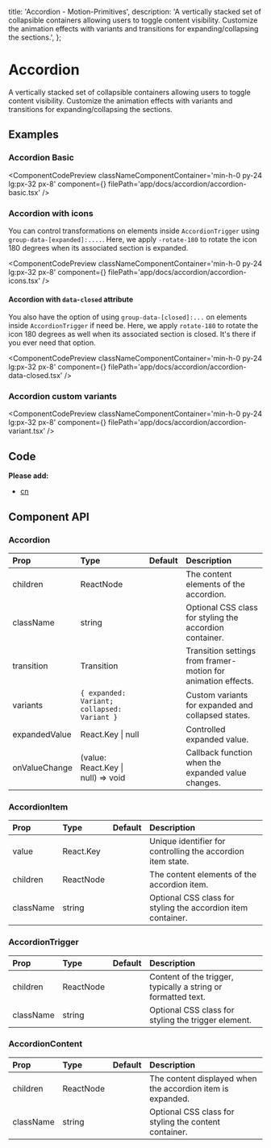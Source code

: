   title: 'Accordion - Motion-Primitives',
  description:
    'A vertically stacked set of collapsible containers allowing users to toggle content visibility. Customize the animation effects with variants and transitions for expanding/collapsing the sections.',
};


# Accordion

A vertically stacked set of collapsible containers allowing users to toggle content visibility. Customize the animation effects with variants and transitions for expanding/collapsing the sections.

## Examples

### Accordion Basic

<ComponentCodePreview
  classNameComponentContainer='min-h-0 py-24 lg:px-32 px-8'
  component={<AccordionBasic />}
  filePath='app/docs/accordion/accordion-basic.tsx'
/>

### Accordion with icons

You can control transformations on elements inside `AccordionTrigger` using `group-data-[expanded]:....`.
Here, we apply `-rotate-180` to rotate the icon 180 degrees when its associated section is expanded.

<ComponentCodePreview
  classNameComponentContainer='min-h-0 py-24 lg:px-32 px-8'
  component={<AccordionIcons />}
  filePath='app/docs/accordion/accordion-icons.tsx'
/>

#### Accordion with `data-closed` attribute

You also have the option of using `group-data-[closed]:...` on elements inside `AccordionTrigger` if need be. Here, we apply `rotate-180` to rotate the icon 180 degrees as well when its associated section is closed. It's there if you ever need that option.

<ComponentCodePreview
  classNameComponentContainer='min-h-0 py-24 lg:px-32 px-8'
  component={<AccordionDataClosed />}
  filePath='app/docs/accordion/accordion-data-closed.tsx'
/>

### Accordion custom variants

<ComponentCodePreview
  classNameComponentContainer='min-h-0 py-24 lg:px-32 px-8'
  component={<AccordionVariant />}
  filePath='app/docs/accordion/accordion-variant.tsx'
/>

## Code

<CodeBlock filePath='components/core/accordion.tsx' />

**Please add:**

- [cn](https://github.com/ibelick/motion-primitives/blob/main/lib/utils.ts)

## Component API

### Accordion

| Prop          | Type                                        | Default | Description                                                   |
| :------------ | :------------------------------------------ | :------ | :------------------------------------------------------------ |
| children      | ReactNode                                   |         | The content elements of the accordion.                        |
| className     | string                                      |         | Optional CSS class for styling the accordion container.       |
| transition    | Transition                                  |         | Transition settings from framer-motion for animation effects. |
| variants      | `{ expanded: Variant; collapsed: Variant }` |         | Custom variants for expanded and collapsed states.            |
| expandedValue | React.Key \| null                           |         | Controlled expanded value.                                    |
| onValueChange | (value: React.Key \| null) => void          |         | Callback function when the expanded value changes.            |

### AccordionItem

| Prop      | Type      | Default | Description                                                  |
| :-------- | :-------- | :------ | :----------------------------------------------------------- |
| value     | React.Key |         | Unique identifier for controlling the accordion item state.  |
| children  | ReactNode |         | The content elements of the accordion item.                  |
| className | string    |         | Optional CSS class for styling the accordion item container. |

### AccordionTrigger

| Prop      | Type      | Default | Description                                                   |
| :-------- | :-------- | :------ | :------------------------------------------------------------ |
| children  | ReactNode |         | Content of the trigger, typically a string or formatted text. |
| className | string    |         | Optional CSS class for styling the trigger element.           |

### AccordionContent

| Prop      | Type      | Default | Description                                                |
| :-------- | :-------- | :------ | :--------------------------------------------------------- |
| children  | ReactNode |         | The content displayed when the accordion item is expanded. |
| className | string    |         | Optional CSS class for styling the content container.      |

